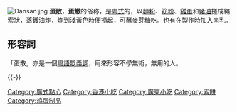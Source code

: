 {{Unreferenced |time=2010-03-13T08:30:31+00:00 }}
{{Otheruses|埃里克·卡特曼|subject=一種油炸食物|other=動畫電視劇集《衰仔樂園》的一位主角}}

[[File:Dansan.jpg|thumb]]
{{commons category|Egg shrimp cracker}}
'''蛋散'''，'''蛋饊'''的俗称，是[[粤菜|粤式]]的{{link-ja|索餅|索餅}}，以[[麵粉|麵粉]]、[[筋粉|筋粉]]、[[雞蛋|雞蛋]]和[[豬油|豬油]]搓成繩索狀，落鑊油炸，炸到淺黃色時便撈起，可蘸[[麥芽糖|麥芽糖]]吃。也有在製作時加入[[南乳|南乳]]。

==形容詞==
「蛋散」亦是一個[[粵語|粵語]][[貶義詞|貶義詞]]，用來形容不學無術，無用的人。

{{-}}

[[Category:廣式點心|Category:廣式點心]]
[[Category:香港小吃|Category:香港小吃]]
[[Category:廣東小吃|Category:廣東小吃]]
[[Category:索餅|Category:索餅]]
[[Category:鸡蛋制品|Category:鸡蛋制品]]

{{Drink-stub}}